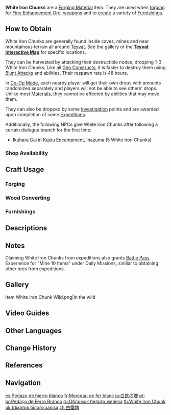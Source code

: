 {{Item Infobox
|id           = 101002
|image        = Item White Iron Chunk.png
|type         = Forging Ores
|group        = Forging Materials
|group2       = Furnishing Materials
|group3       = Minerals
|invCategory  = Materials
|description  = Skilled hands can make this into something brilliant.
|source1      = Found in the wild
|source2      = {{Sold By|White Iron Chunk}}
|source3      = [[Expeditions]] (Whispering Woods, Dadaupa Gorge and Yaoguang Shoal)
|source4      = [[Investigation]]
}}
'''White Iron Chunks''' are a [[Forging Material]] item. They are used when [[forging]] for [[Fine Enhancement Ore]], [[weapons]] and to [[Creation|create]] a variety of [[Furnishings]].

==How to Obtain==
White Iron Chunks are generally found inside caves, mines and near mountainous terrain all around [[Teyvat]]. See the gallery or the '''[https://webstatic-sea.mihoyo.com/app/ys-map-sea/index.html#/map/2?shown_types=15 Teyvat Interactive Map]''' for specific locations.

They can be harvested by attacking their destructible nodes, dropping 1-3 White Iron Chunks. Like all [[Geo Constructs]], it is faster to destroy them using [[Blunt Attack]]s and {{Geo}} abilities. Their respawn rate is 48 hours.

In [[Co-Op Mode]], each nearby player will get their own drops with amounts randomized separately and players will not be able to see others' drops. Unlike most [[Materials]], they cannot be affected by {{Anemo}} abilities that may move them.

They can also be dropped by some [[Investigation]] points and are awarded upon completion of some [[Expeditions]].

Additionally, the following NPCs give White Iron Chunks after following a certain dialogue branch for the first time:
*[[Ikuhara Gai]] in [[Kujou Encampment]], [[Inazuma]] (5 White Iron Chunks)

===Shop Availability===
{{Shop Availability}}

==Craft Usage==
===Forging===
{{Craft Usage|category=Forging}}

===Wood Converting===
{{Craft Usage|category=Wood}}

===Furnishings===
{{Furnishings by Category List
|Uses White Iron Chunk
|columns = 2
|resultsheader = There are '''%PAGES%''' furnishings that can be crafted using White Iron Chunk:\n
}}

==Descriptions==
{{Description|This white iron ore can be turned into a variety of splendid items in the hands of a skilled craftsman. It is suffused with memories of battles fought across the land, which makes it a great material for crafting weapons.}}

==Notes==
Claiming White Iron Chunks from expeditions also grants [[Battle Pass]] Experience for "Mine 10 Items" under Daily Missions, similar to obtaining other ores from expeditions.

==Gallery==
<gallery>
Item White Iron Chunk Wild.png|In the wild
</gallery>

==Video Guides==
{{EVT
|video1   = https://youtu.be/vGqHzxnoN3Y
|caption1 = Farm Guide
}}

==Other Languages==
{{Other Languages
|default_hidden = 1
|en      = White Iron Chunk
|zhs     = 白铁块
|zhs_rm  = Báitiě Kuài
|zht     = 白鐵塊
|zht_rm  = Báitiě Kuài
|ja      = 白鉄の塊
|ja_rm   = Shirotetsu no Katamari<ref>{{Ref/Quest|Truth in the Stones|note=Japanese Voice-Over}}</ref>
|ko      = {{tt|백철|白鐵}}
|es      = Pedazo de hierro blanco
|fr      = Morceau de fer blanc
|ru      = Обломок белого железа
|th      = White Iron Chunk
|vi      = Mảnh Sắt Trắng
|de      = Brocken weißes Eisen
|id      = White Iron Chunk
|pt      = Pedaço de Ferro Branco
|tr      = Beyaz Demir Parçası
|it      = Pezzo di ferro bianco
}}

==Change History==
{{Change History|1.0}}

==References==
{{Reflist}}

==Navigation==
{{Material Navbox|type=Crafting Materials}}

[[es:Pedazo de hierro blanco]]
[[fr:Morceau de fer blanc]]
[[ja:白鉄の塊]]
[[pt-br:Pedaço de Ferro Branco]]
[[ru:Обломок белого железа]]
[[th:White Iron Chunk]]
[[uk:Шматок білого заліза]]
[[zh:白鐵塊]]